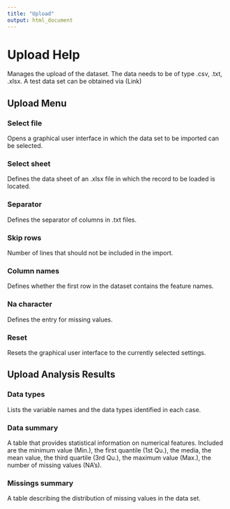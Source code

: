 ```yaml
---
title: "Upload"
output: html_document
---
```

# Upload Help
Manages the upload of the dataset. The data needs to be of type .csv, .txt, .xlsx. A test data set can be obtained via (Link) 

## Upload Menu

### Select file
Opens a graphical user interface in which the data set to be imported can be selected.

### Select sheet
Defines the data sheet of an .xlsx file in which the record to be loaded is located.

### Separator
Defines the separator of columns in .txt files.

### Skip rows
Number of lines that should not be included in the import.

### Column names
Defines whether the first row in the dataset contains the feature names.

### Na character
Defines the entry for missing values.

### Reset
Resets the graphical user interface to the currently selected settings.

## Upload Analysis Results

### Data types
Lists the variable names and the data types identified in each case.

### Data summary
A table that provides statistical information on numerical features. Included are the minimum value (Min.), the first quantile (1st Qu.), the media, the mean value, the third quartile (3rd Qu.), the maximum value (Max.), the number of missing values (NA's).

### Missings summary
A table describing the distribution of missing values in the data set.

